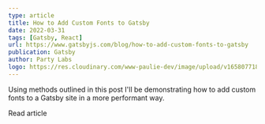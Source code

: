 ```yaml
---
type: article
title: How to Add Custom Fonts to Gatsby
date: 2022-03-31
tags: [Gatsby, React]
url: https://www.gatsbyjs.com/blog/how-to-add-custom-fonts-to-gatsby
publication: Gatsby
author: Party Labs
logo: https://res.cloudinary.com/www-paulie-dev/image/upload/v1658077182/paulie.dev/Logos/gatsby-logo_dgbkjm.png
---
```


Using methods outlined in this post I'll be demonstrating how to add custom fonts to a Gatsby site in a more performant
way.

<MarkdownCtaLink href="https://www.gatsbyjs.com/blog/how-to-add-custom-fonts-to-gatsby">Read article</MarkdownCtaLink>
